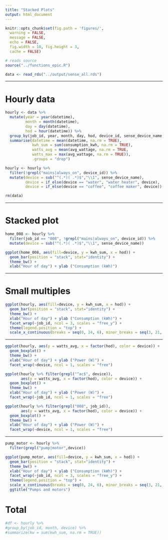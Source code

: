 ```yaml
---
title: "Stacked Plots"
output: html_document
---
```


```r
knitr::opts_chunk$set(fig.path = 'figures/',
  warning = FALSE,
  message = FALSE,
  echo = FALSE,
  fig.width = 10, fig.height = 3,
  cache = FALSE)
```

```r
# reads source
source("../functions_epic.R")
```

```r
data <- read_rds("../output/sense_all.rds")
```

---

# Hourly data

```r
hourly <- data %>%
  mutate(year = year(datetime),
         month = month(datetime),
         day = day(datetime),
         hod = hour(datetime)) %>%
  group_by(job_id, year, month, day, hod, device_id, sense_device_name, device_type) %>%
  summarise(datetime = mean(datetime, na.rm = TRUE),
            kwh_sum = sum(consumption_kwh, na.rm = TRUE),
            watts_avg = mean(avg_wattage, na.rm = TRUE,
            watts_max = max(avg_wattage, na.rm = TRUE)),
            .groups = "drop")
```

```r
hourly <- hourly %>%
  filter(!grepl("mains|always_on", device_id)) %>%
  mutate(device = sub("^(.*)( .*)$","\\1", sense_device_name),
         device = if_else(device == "water", "water heater", device),
         device = if_else(device == "coffee", "coffee maker", device))
```

```r
rm(data)
```

---

# Stacked plot

```r
home_008 <- hourly %>%
  filter(job_id == "008", !grepl("mains|always_on", device_id)) %>%
  mutate(device = sub("^(.*)( .*)$","\\1", sense_device_name))
```

```r
ggplot(home_008, aes(fill=device, y = kwh_sum, x = hod)) +
  geom_bar(position = "stack", stat="identity") +
  theme_bw() +
  xlab("Hour of day") + ylab ("Consumption (kWh)")
```

---

# Small multiples

```r
ggplot(hourly, aes(fill=device, y = kwh_sum, x = hod)) +
  geom_bar(position = "stack", stat="identity") +
  theme_bw() +
  xlab("Hour of day") + ylab ("Consumption (kWh)") +
  facet_wrap(~job_id, ncol = 3, scales = "free_y") +
  theme(legend.position = "top") +
  scale_x_continuous(breaks = seq(0, 24, 6), minor_breaks = seq(3, 21, 6))
```

---

```r
ggplot(hourly, aes(y = watts_avg, x = factor(hod), color = device)) +
  geom_boxplot() +
  theme_bw() +
  xlab("Hour of day") + ylab ("Power (W)") +
  facet_wrap(~device, ncol = 1, scales = "free")
```


```r
ggplot(hourly %>% filter(grepl("^ac$", device)),
       aes(y = watts_avg, x = factor(hod), color = device)) +
  geom_boxplot() +
  theme_bw() +
  xlab("Hour of day") + ylab ("Power (W)") +
  facet_wrap(~job_id, ncol = 1, scales = "free")
```

```r
ggplot(hourly %>% filter(grepl("008", job_id)),
       aes(y = watts_avg, x = factor(hod), color = device)) +
  geom_boxplot() +
  theme_bw() +
  xlab("Hour of day") + ylab ("Power (W)") +
  facet_wrap(~device, ncol = 1, scales = "free")
```

---

```r
pump_motor <- hourly %>%
  filter(grepl("pump|motor",device))

ggplot(pump_motor, aes(fill=device, y = kwh_sum, x = hod)) +
  geom_bar(position = "stack", stat="identity") +
  theme_bw() +
  xlab("Hour of day") + ylab ("Consumption (kWh)") +
  facet_wrap(~job_id, ncol = 3, scales = "free_y") +
  theme(legend.position = "top") +
  scale_x_continuous(breaks = seq(0, 24, 6), minor_breaks = seq(3, 21, 6)) +
  ggtitle("Pumps and motors")
```

# Total

```r
#df <- hourly %>% 
#group_by(job_id, month, device) %>% 
#summarize(kw = sum(kwh_sum, na.rm = TRUE))
```


